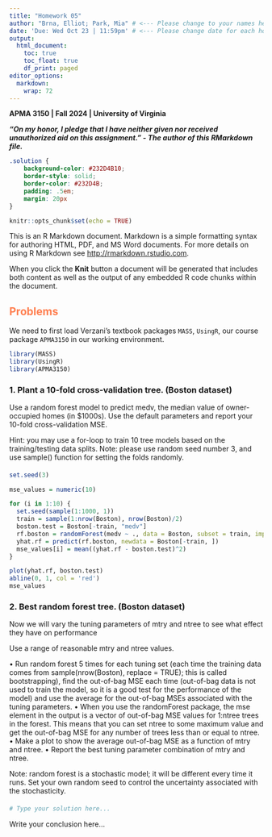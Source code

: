 ---
title: "Homework 05"
author: "Brna, Elliot; Park, Mia" # <--- Please change to your names here, format: "LastName, FirstName"
date: 'Due: Wed Oct 23 | 11:59pm' # <--- Please change date for each homework
output:
  html_document:
    toc: true
    toc_float: true
    df_print: paged
editor_options: 
  markdown: 
    wrap: 72
---

**APMA 3150 \| Fall 2024 \| University of Virginia**

***"On my honor, I pledge that I have neither given nor received unauthorized aid on this assignment." - The author of this RMarkdown file.***

<!--- Solution Region --->

```{css solution-region, echo=FALSE}
.solution {
    background-color: #232D4B10;
    border-style: solid;
    border-color: #232D4B;
    padding: .5em;
    margin: 20px
}
```

```{r setup, include=FALSE}
knitr::opts_chunk$set(echo = TRUE)
```

This is an R Markdown document. Markdown is a simple formatting syntax for authoring HTML, PDF, and MS Word documents. For more details on using R Markdown see <http://rmarkdown.rstudio.com>.

When you click the **Knit** button a document will be generated that includes both content as well as the output of any embedded R code chunks within the document.

## [Problems]{style="color:#FF7F50"}

We need to first load Verzani's textbook packages `MASS`, `UsingR`, our course package `APMA3150` in our working environment. 
```{r message=FALSE}
library(MASS)
library(UsingR)
library(APMA3150)
```

### 1. Plant a 10-fold cross-validation tree. (Boston dataset)
Use a random forest model to predict medv, the median value of owner-occupied homes (in
$1000s). Use the default parameters and report your 10-fold cross-validation MSE.

Hint: you may use a for-loop to train 10 tree models based on the training/testing data splits.
Note: please use random seed number 3, and use sample() function for setting the folds randomly.

#### {.solution}

```{r}
set.seed(3)

mse_values = numeric(10)

for (i in 1:10) {
  set.seed(sample(1:1000, 1))
  train = sample(1:nrow(Boston), nrow(Boston)/2)
  boston.test = Boston[-train, "medv"]
  rf.boston = randomForest(medv ~ ., data = Boston, subset = train, importance = TRUE)
  yhat.rf = predict(rf.boston, newdata = Boston[-train, ])
  mse_values[i] = mean((yhat.rf - boston.test)^2)
}

plot(yhat.rf, boston.test)
abline(0, 1, col = 'red')
mse_values
```


### 2. Best random forest tree. (Boston dataset)
Now we will vary the tuning parameters of mtry and ntree to see what effect they have on
performance

Use a range of reasonable mtry and ntree values.

• Run random forest 5 times for each tuning set (each time the training data comes from
sample(nrow(Boston), replace = TRUE); this is called bootstrapping), find
the out-of-bag MSE each time (out-of-bag data is not used to train the model, so it is a
good test for the performance of the model) and use the average for the out-of-bag MSEs
associated with the tuning parameters.
• When you use the randomForest package, the mse element in the output is a vector
of out-of-bag MSE values for 1:ntree trees in the forest. This means that you can
set ntree to some maximum value and get the out-of-bag MSE for any number of trees
less than or equal to ntree.
• Make a plot to show the average out-of-bag MSE as a function of mtry and ntree.
• Report the best tuning parameter combination of mtry and ntree.

Note: random forest is a stochastic model; it will be different every time it runs. Set your own
random seed to control the uncertainty associated with the stochasticity.

#### {.solution}
```{r}
# Type your solution here...
```
Write your conclusion here...
